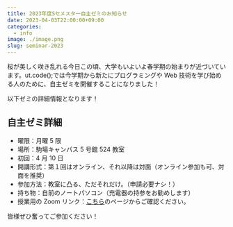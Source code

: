 ```yaml
---
title: 2023年度Sセメスター自主ゼミのお知らせ
date: 2023-04-03T22:00:00+09:00
categories:
  - info
image: ./image.png
slug: seminar-2023
---
```


桜が美しく咲き乱れる今日この頃、大学もいよいよ春学期の始まりが近づいています。ut.code();では今学期から新たにプログラミングや Web 技術を学び始める人のために、自主ゼミを開催することになりました！

以下ゼミの詳細情報となります！

## 自主ゼミ詳細

- 曜限：月曜 5 限
- 場所：駒場キャンパス 5 号館 524 教室
- 初回：4 月 10 日
- 開講形式：第１回はオンライン、それ以降は対面（オンライン参加も可、対面を推奨）
- 参加方法：教室に凸る、ただそれだけ。（申請必要ナシ！）
- 持ち物：自前のノートパソコン（充電器の持参をお勧めします）
- 授業用の Zoom リンク：[こちら](https://todaijichikai.org/2023年sセメスターの自主ゼミ紹介/)のページからご確認ください。

皆様ぜひ奮ってご参加ください！
